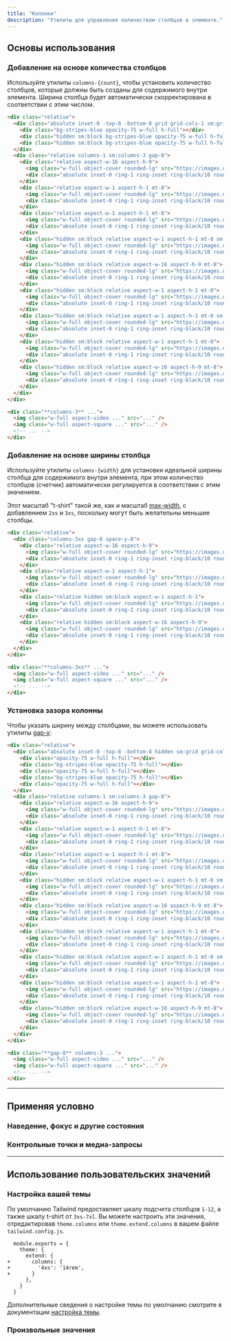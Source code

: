 ```yaml
---
title: "Колонки"
description: "Утилиты для управления количеством столбцов в элементе."
---
```




## Основы использования

### Добавление на основе количества столбцов

Используйте утилиты `columns-{count}`, чтобы установить количество столбцов, которые должны быть созданы для содержимого внутри элемента. Ширина столбца будет автоматически скорректирована в соответствии с этим числом.

```html {{ example: true }}
<div class="relative">
  <div class="absolute inset-0 -top-8 -bottom-8 grid grid-cols-1 sm:grid-cols-3 gap-8">
    <div class="bg-stripes-blue opacity-75 w-full h-full"></div>
    <div class="hidden sm:block bg-stripes-blue opacity-75 w-full h-full"></div>
    <div class="hidden sm:block bg-stripes-blue opacity-75 w-full h-full"></div>
  </div>
  <div class="relative columns-1 sm:columns-3 gap-8">
    <div class="relative aspect-w-16 aspect-h-9">
      <img class="w-full object-cover rounded-lg" src="https://images.unsplash.com/photo-1454496522488-7a8e488e8606?ixlib=rb-1.2.1&ixid=MnwxMjA3fDB8MHxwaG90by1wYWdlfHx8fGVufDB8fHx8&auto=format&fit=crop&w=2952&q=80" />
      <div class="absolute inset-0 ring-1 ring-inset ring-black/10 rounded-lg"></div>
    </div>
    <div class="relative aspect-w-1 aspect-h-1 mt-8">
      <img class="w-full object-cover rounded-lg" src="https://images.unsplash.com/photo-1434394354979-a235cd36269d?ixlib=rb-1.2.1&ixid=MnwxMjA3fDB8MHxwaG90by1wYWdlfHx8fGVufDB8fHx8&auto=format&fit=crop&w=2902&q=80" />
      <div class="absolute inset-0 ring-1 ring-inset ring-black/10 rounded-lg"></div>
    </div>
    <div class="relative aspect-w-1 aspect-h-1 mt-8">
      <img class="w-full object-cover rounded-lg" src="https://images.unsplash.com/photo-1491904768633-2b7e3e7fede5?ixlib=rb-1.2.1&ixid=MnwxMjA3fDB8MHxwaG90by1wYWdlfHx8fGVufDB8fHx8&auto=format&fit=crop&w=3131&q=80" />
      <div class="absolute inset-0 ring-1 ring-inset ring-black/10 rounded-lg"></div>
    </div>
    <div class="hidden sm:block relative aspect-w-1 aspect-h-1 mt-8 sm:mt-0">
      <img class="w-full object-cover rounded-lg" src="https://images.unsplash.com/photo-1463288889890-a56b2853c40f?ixlib=rb-1.2.1&ixid=MnwxMjA3fDB8MHxwaG90by1wYWdlfHx8fGVufDB8fHx8&auto=format&fit=crop&w=3132&q=80" />
      <div class="absolute inset-0 ring-1 ring-inset ring-black/10 rounded-lg"></div>
    </div>
    <div class="hidden sm:block relative aspect-w-16 aspect-h-9 mt-8">
      <img class="w-full object-cover rounded-lg" src="https://images.unsplash.com/photo-1611605645802-c21be743c321?ixlib=rb-1.2.1&ixid=MnwxMjA3fDB8MHxwaG90by1wYWdlfHx8fGVufDB8fHx8&auto=format&fit=crop&w=2940&q=80" />
      <div class="absolute inset-0 ring-1 ring-inset ring-black/10 rounded-lg"></div>
    </div>
    <div class="hidden sm:block relative aspect-w-1 aspect-h-1 mt-8">
      <img class="w-full object-cover rounded-lg" src="https://images.unsplash.com/photo-1498603993951-8a027a8a8f84?ixlib=rb-1.2.1&ixid=MnwxMjA3fDB8MHxwaG90by1wYWdlfHx8fGVufDB8fHx8&auto=format&fit=crop&w=2936&q=80" />
      <div class="absolute inset-0 ring-1 ring-inset ring-black/10 rounded-lg"></div>
    </div>
    <div class="hidden sm:block relative aspect-w-1 aspect-h-1 mt-8 sm:mt-0">
      <img class="w-full object-cover rounded-lg" src="https://images.unsplash.com/photo-1526400473556-aac12354f3db?ixlib=rb-1.2.1&ixid=MnwxMjA3fDB8MHxwaG90by1wYWdlfHx8fGVufDB8fHx8&auto=format&fit=crop&w=2940&q=80" />
      <div class="absolute inset-0 ring-1 ring-inset ring-black/10 rounded-lg"></div>
    </div>
    <div class="hidden sm:block relative aspect-w-1 aspect-h-1 mt-8">
      <img class="w-full object-cover rounded-lg" src="https://images.unsplash.com/photo-1617369120004-4fc70312c5e6?ixlib=rb-1.2.1&ixid=MnwxMjA3fDB8MHxwaG90by1wYWdlfHx8fGVufDB8fHx8&auto=format&fit=crop&w=1587&q=80" />
      <div class="absolute inset-0 ring-1 ring-inset ring-black/10 rounded-lg"></div>
    </div>
    <div class="hidden sm:block relative aspect-w-16 aspect-h-9 mt-8">
      <img class="w-full object-cover rounded-lg" src="https://images.unsplash.com/photo-1518892096458-a169843d7f7f?ixlib=rb-1.2.1&ixid=MnwxMjA3fDB8MHxwaG90by1wYWdlfHx8fGVufDB8fHx8&auto=format&fit=crop&w=2940&q=80" />
      <div class="absolute inset-0 ring-1 ring-inset ring-black/10 rounded-lg"></div>
    </div>
  </div>
</div>
```

```html
<div class="**columns-3** ...">
  <img class="w-full aspect-video ..." src="..." />
  <img class="w-full aspect-square ..." src="..." />
  <!-- ... -->
</div>
```

### Добавление на основе ширины столбца

Используйте утилиты `columns-{width}` для установки идеальной ширины столбца для содержимого внутри элемента, при этом количество столбцов (счетчик) автоматически регулируется в соответствии с этим значением.

Этот масштаб "t-shirt" такой же, как и масштаб [max-width](/docs/max-width), с добавлением `2xs` и `3xs`, поскольку могут быть желательны меньшие столбцы.

```html {{ example: { resizable: true, className: 'max-h-[800px]', hint: 'Resize the example to see the expected behaviour', hintClassName: 'hidden md:block' } }}
<div class="relative">
  <div class="columns-3xs gap-8 space-y-8">
    <div class="relative aspect-w-16 aspect-h-9">
      <img class="w-full object-cover rounded-lg" src="https://images.unsplash.com/photo-1454496522488-7a8e488e8606?ixlib=rb-1.2.1&ixid=MnwxMjA3fDB8MHxwaG90by1wYWdlfHx8fGVufDB8fHx8&auto=format&fit=crop&w=2952&q=80" />
      <div class="absolute inset-0 ring-1 ring-inset ring-black/10 rounded-lg"></div>
    </div>
    <div class="relative aspect-w-1 aspect-h-1">
      <img class="w-full object-cover rounded-lg" src="https://images.unsplash.com/photo-1434394354979-a235cd36269d?ixlib=rb-1.2.1&ixid=MnwxMjA3fDB8MHxwaG90by1wYWdlfHx8fGVufDB8fHx8&auto=format&fit=crop&w=2902&q=80" />
      <div class="absolute inset-0 ring-1 ring-inset ring-black/10 rounded-lg"></div>
    </div>
    <div class="relative hidden sm:block aspect-w-1 aspect-h-1">
      <img class="w-full object-cover rounded-lg" src="https://images.unsplash.com/photo-1491904768633-2b7e3e7fede5?ixlib=rb-1.2.1&ixid=MnwxMjA3fDB8MHxwaG90by1wYWdlfHx8fGVufDB8fHx8&auto=format&fit=crop&w=3131&q=80" />
      <div class="absolute inset-0 ring-1 ring-inset ring-black/10 rounded-lg"></div>
    </div>
    <div class="relative hidden sm:block aspect-w-16 aspect-h-9">
      <img class="w-full object-cover rounded-lg" src="https://images.unsplash.com/photo-1463288889890-a56b2853c40f?ixlib=rb-1.2.1&ixid=MnwxMjA3fDB8MHxwaG90by1wYWdlfHx8fGVufDB8fHx8&auto=format&fit=crop&w=3132&q=80" />
      <div class="absolute inset-0 ring-1 ring-inset ring-black/10 rounded-lg"></div>
    </div>
  </div>
</div>
```

```html
<div class="**columns-3xs** ...">
  <img class="w-full aspect-video ..." src="..." />
  <img class="w-full aspect-square ..." src="..." />
  <!-- ... -->
</div>
```

### Установка зазора колонны

Чтобы указать ширину между столбцами, вы можете использовать утилиты [gap-x](/docs/gap):

```html {{ example: true }}
<div class="relative">
  <div class="absolute inset-0 -top-8 -bottom-8 hidden sm:grid grid-cols-[1fr,2rem,1fr,2rem,1fr]">
    <div class="opacity-75 w-full h-full"></div>
    <div class="bg-stripes-blue opacity-75 h-full"></div>
    <div class="opacity-75 w-full h-full"></div>
    <div class="bg-stripes-blue opacity-75 h-full"></div>
    <div class="opacity-75 w-full h-full"></div>
  </div>
  <div class="relative columns-1 sm:columns-3 gap-8">
    <div class="relative aspect-w-16 aspect-h-9">
      <img class="w-full object-cover rounded-lg" src="https://images.unsplash.com/photo-1454496522488-7a8e488e8606?ixlib=rb-1.2.1&ixid=MnwxMjA3fDB8MHxwaG90by1wYWdlfHx8fGVufDB8fHx8&auto=format&fit=crop&w=2952&q=80" />
      <div class="absolute inset-0 ring-1 ring-inset ring-black/10 rounded-lg"></div>
    </div>
    <div class="relative aspect-w-1 aspect-h-1 mt-8">
      <img class="w-full object-cover rounded-lg" src="https://images.unsplash.com/photo-1434394354979-a235cd36269d?ixlib=rb-1.2.1&ixid=MnwxMjA3fDB8MHxwaG90by1wYWdlfHx8fGVufDB8fHx8&auto=format&fit=crop&w=2902&q=80" />
      <div class="absolute inset-0 ring-1 ring-inset ring-black/10 rounded-lg"></div>
    </div>
    <div class="relative aspect-w-1 aspect-h-1 mt-8">
      <img class="w-full object-cover rounded-lg" src="https://images.unsplash.com/photo-1491904768633-2b7e3e7fede5?ixlib=rb-1.2.1&ixid=MnwxMjA3fDB8MHxwaG90by1wYWdlfHx8fGVufDB8fHx8&auto=format&fit=crop&w=3131&q=80" />
      <div class="absolute inset-0 ring-1 ring-inset ring-black/10 rounded-lg"></div>
    </div>
    <div class="hidden sm:block relative aspect-w-1 aspect-h-1 mt-8 sm:mt-0">
      <img class="w-full object-cover rounded-lg" src="https://images.unsplash.com/photo-1463288889890-a56b2853c40f?ixlib=rb-1.2.1&ixid=MnwxMjA3fDB8MHxwaG90by1wYWdlfHx8fGVufDB8fHx8&auto=format&fit=crop&w=3132&q=80" />
      <div class="absolute inset-0 ring-1 ring-inset ring-black/10 rounded-lg"></div>
    </div>
    <div class="hidden sm:block relative aspect-w-16 aspect-h-9 mt-8">
      <img class="w-full object-cover rounded-lg" src="https://images.unsplash.com/photo-1611605645802-c21be743c321?ixlib=rb-1.2.1&ixid=MnwxMjA3fDB8MHxwaG90by1wYWdlfHx8fGVufDB8fHx8&auto=format&fit=crop&w=2940&q=80" />
      <div class="absolute inset-0 ring-1 ring-inset ring-black/10 rounded-lg"></div>
    </div>
    <div class="hidden sm:block relative aspect-w-1 aspect-h-1 mt-8">
      <img class="w-full object-cover rounded-lg" src="https://images.unsplash.com/photo-1498603993951-8a027a8a8f84?ixlib=rb-1.2.1&ixid=MnwxMjA3fDB8MHxwaG90by1wYWdlfHx8fGVufDB8fHx8&auto=format&fit=crop&w=2936&q=80" />
      <div class="absolute inset-0 ring-1 ring-inset ring-black/10 rounded-lg"></div>
    </div>
    <div class="hidden sm:block relative aspect-w-1 aspect-h-1 mt-8 sm:mt-0">
      <img class="w-full object-cover rounded-lg" src="https://images.unsplash.com/photo-1526400473556-aac12354f3db?ixlib=rb-1.2.1&ixid=MnwxMjA3fDB8MHxwaG90by1wYWdlfHx8fGVufDB8fHx8&auto=format&fit=crop&w=2940&q=80" />
      <div class="absolute inset-0 ring-1 ring-inset ring-black/10 rounded-lg"></div>
    </div>
    <div class="hidden sm:block relative aspect-w-1 aspect-h-1 mt-8">
      <img class="w-full object-cover rounded-lg" src="https://images.unsplash.com/photo-1617369120004-4fc70312c5e6?ixlib=rb-1.2.1&ixid=MnwxMjA3fDB8MHxwaG90by1wYWdlfHx8fGVufDB8fHx8&auto=format&fit=crop&w=1587&q=80" />
      <div class="absolute inset-0 ring-1 ring-inset ring-black/10 rounded-lg"></div>
    </div>
    <div class="hidden sm:block relative aspect-w-16 aspect-h-9 mt-8">
      <img class="w-full object-cover rounded-lg" src="https://images.unsplash.com/photo-1518892096458-a169843d7f7f?ixlib=rb-1.2.1&ixid=MnwxMjA3fDB8MHxwaG90by1wYWdlfHx8fGVufDB8fHx8&auto=format&fit=crop&w=2940&q=80" />
      <div class="absolute inset-0 ring-1 ring-inset ring-black/10 rounded-lg"></div>
    </div>
  </div>
</div>
```

```html
<div class="**gap-8** columns-3 ...">
  <img class="w-full aspect-video ..." src="..." />
  <img class="w-full aspect-square ..." src="..." />
  <!-- ... -->
</div>
```

---

## <Heading ignore>Применяя условно</Heading>

### <Heading ignore>Наведение, фокус и другие состояния</Heading>

<HoverFocusAndOtherStates defaultClass="columns-2" featuredClass="columns-3" />

### <Heading ignore>Контрольные точки и медиа-запросы</Heading>

<BreakpointsAndMediaQueries defaultClass="columns-2" featuredClass="columns-3" />

---

## Использование пользовательских значений

### Настройка вашей темы

По умолчанию Tailwind предоставляет шкалу подсчета столбцов `1-12`, а также шкалу t-shirt от `3xs-7xl`. Вы можете настроить эти значения, отредактировав `theme.columns` или `theme.extend.columns` в вашем файле `tailwind.config.js`.

```diff-js {{ filename: 'tailwind.config.js' }}
  module.exports = {
    theme: {
      extend: {
+       columns: {
+         '4xs': '14rem',
+       }
      },
    }
  }
```

Дополнительные сведения о настройке темы по умолчанию смотрите в документации [настройка темы](/docs/theme#customizing-the-default-theme).

### Произвольные значения

<ArbitraryValues property="columns" featuredClass="columns-[10rem]" />
